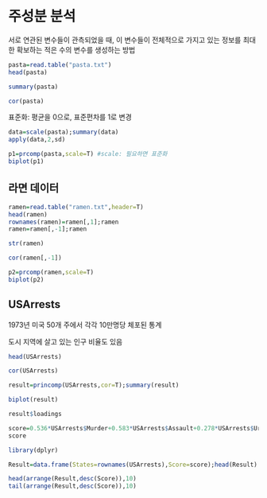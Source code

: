 # 주성분 분석

서로 연관된 변수들이 관측되었을 때, 이 변수들이 전체적으로 가지고 있는 정보를 최대한 확보하는 적은 수의 변수를 생성하는 방법

```r
pasta=read.table("pasta.txt")
head(pasta)
```

```r
summary(pasta)
```

```r
cor(pasta)
```

표준화: 평균을 0으로, 표준편차를 1로 변경

```r
data=scale(pasta);summary(data)
apply(data,2,sd)
```

```r
p1=prcomp(pasta,scale=T) #scale: 필요하면 표준화
biplot(p1)
```

## 라면 데이터

```r
ramen=read.table("ramen.txt",header=T)
head(ramen)
rownames(ramen)=ramen[,1];ramen
ramen=ramen[,-1];ramen
```

```r
str(ramen)
```

```r
cor(ramen[,-1])
```

```r
p2=prcomp(ramen,scale=T)
biplot(p2)
```

## USArrests

1973년 미국 50개 주에서 각각 10만명당 체포된 통계

도시 지역에 살고 있는 인구 비율도 있음

```r
head(USArrests)
```

```r
cor(USArrests)
```

```r
result=princomp(USArrests,cor=T);summary(result)
```

```r
biplot(result)
```

```r
result$loadings
```

```r
score=0.536*USArrests$Murder+0.583*USArrests$Assault+0.278*USArrests$UrbanPop+0.543*USArrests$Rape
score
```

```r
library(dplyr)
```

```r
Result=data.frame(States=rownames(USArrests),Score=score);head(Result) #Score가 높을수록 치안이 안 좋음
```

```r
head(arrange(Result,desc(Score)),10)
tail(arrange(Result,desc(Score)),10)
```
